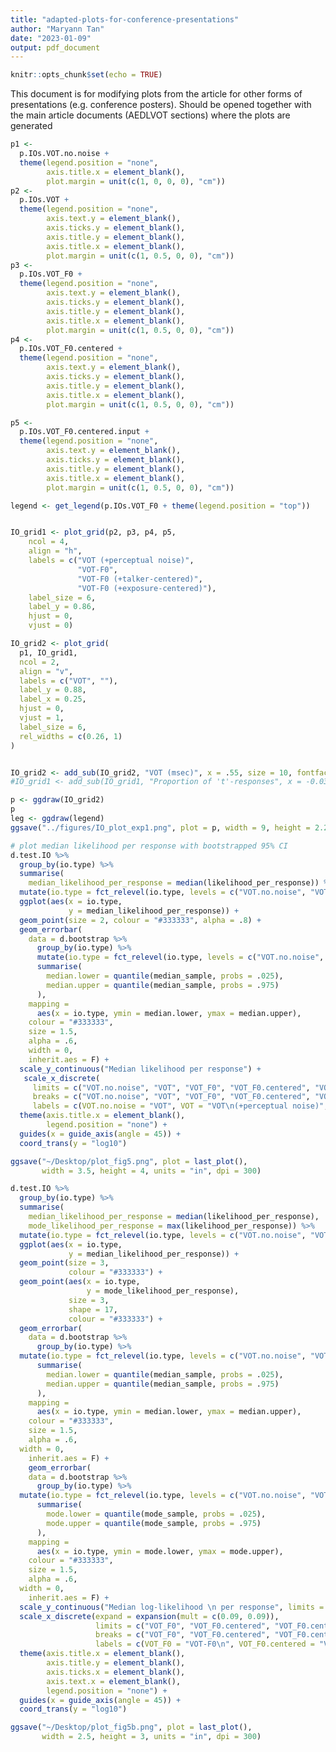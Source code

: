 ```yaml
---
title: "adapted-plots-for-conference-presentations"
author: "Maryann Tan"
date: "2023-01-09"
output: pdf_document
---
```


```r
knitr::opts_chunk$set(echo = TRUE)
```

This document is for modifying plots from the article for other forms of presentations (e.g. conference posters). Should be opened together with the main article documents (AEDLVOT sections) where the plots are generated

```r
p1 <-
  p.IOs.VOT.no.noise +
  theme(legend.position = "none",
        axis.title.x = element_blank(),
        plot.margin = unit(c(1, 0, 0, 0), "cm"))
p2 <-
  p.IOs.VOT +
  theme(legend.position = "none",
        axis.text.y = element_blank(),
        axis.ticks.y = element_blank(),
        axis.title.y = element_blank(),
        axis.title.x = element_blank(),
        plot.margin = unit(c(1, 0.5, 0, 0), "cm"))
p3 <-
  p.IOs.VOT_F0 +
  theme(legend.position = "none",
        axis.text.y = element_blank(),
        axis.ticks.y = element_blank(),
        axis.title.y = element_blank(),
        axis.title.x = element_blank(),
        plot.margin = unit(c(1, 0.5, 0, 0), "cm"))
p4 <-
  p.IOs.VOT_F0.centered +
  theme(legend.position = "none",
        axis.text.y = element_blank(),
        axis.ticks.y = element_blank(),
        axis.title.y = element_blank(),
        axis.title.x = element_blank(),
        plot.margin = unit(c(1, 0.5, 0, 0), "cm"))

p5 <-
  p.IOs.VOT_F0.centered.input +
  theme(legend.position = "none",
        axis.text.y = element_blank(),
        axis.ticks.y = element_blank(),
        axis.title.y = element_blank(),
        axis.title.x = element_blank(),
        plot.margin = unit(c(1, 0.5, 0, 0), "cm"))

legend <- get_legend(p.IOs.VOT_F0 + theme(legend.position = "top"))


IO_grid1 <- plot_grid(p2, p3, p4, p5,
    ncol = 4,
    align = "h",
    labels = c("VOT (+perceptual noise)", 
               "VOT-F0", 
               "VOT-F0 (+talker-centered)", 
               "VOT-F0 (+exposure-centered)"),
    label_size = 6,
    label_y = 0.86,
    hjust = 0,
    vjust = 0)

IO_grid2 <- plot_grid(
  p1, IO_grid1,
  ncol = 2,
  align = "v",
  labels = c("VOT", ""),
  label_y = 0.88,
  label_x = 0.25,
  hjust = 0,
  vjust = 1,
  label_size = 6,
  rel_widths = c(0.26, 1)
)


IO_grid2 <- add_sub(IO_grid2, "VOT (msec)", x = .55, size = 10, fontface = "bold", vjust = 0)
#IO_grid1 <- add_sub(IO_grid1, "Proportion of 't'-responses", x = -0.03, y = 0, size = 10, fontface = "bold", angle = 90)

p <- ggdraw(IO_grid2)
p
leg <- ggdraw(legend)
ggsave("../figures/IO_plot_exp1.png", plot = p, width = 9, height = 2.2, units = "in", dpi = 300)
```


```r
# plot median likelihood per response with bootstrapped 95% CI
d.test.IO %>% 
  group_by(io.type) %>% 
  summarise(
    median_likelihood_per_response = median(likelihood_per_response)) %>%
  mutate(io.type = fct_relevel(io.type, levels = c("VOT.no.noise", "VOT", "VOT_F0", "VOT_F0.centered",  "VOT_F0.centered.input"))) %>% 
  ggplot(aes(x = io.type, 
             y = median_likelihood_per_response)) +
  geom_point(size = 2, colour = "#333333", alpha = .8) +
  geom_errorbar(
    data = d.bootstrap %>% 
      group_by(io.type) %>% 
      mutate(io.type = fct_relevel(io.type, levels = c("VOT.no.noise", "VOT", "VOT_F0", "VOT_F0.centered",  "VOT_F0.centered.input"))) %>% 
      summarise(
        median.lower = quantile(median_sample, probs = .025),
        median.upper = quantile(median_sample, probs = .975)
      ),
    mapping = 
      aes(x = io.type, ymin = median.lower, ymax = median.upper),
    colour = "#333333",
    size = 1.5,
    alpha = .6,
    width = 0,
    inherit.aes = F) +
  scale_y_continuous("Median likelihood per response") +
   scale_x_discrete( 
     limits = c("VOT.no.noise", "VOT", "VOT_F0", "VOT_F0.centered", "VOT_F0.centered.input"),
     breaks = c("VOT.no.noise", "VOT", "VOT_F0", "VOT_F0.centered", "VOT_F0.centered.input"),
     labels = c(VOT.no.noise = "VOT", VOT = "VOT\n(+perceptual noise)", VOT_F0 = "VOT-F0\n", VOT_F0.centered = "VOT-F0\n (+talker centered)", VOT_F0.centered.input = "VOT-F0 \n (+exposure-centered)")) +
  theme(axis.title.x = element_blank(),
        legend.position = "none") +
  guides(x = guide_axis(angle = 45)) +
  coord_trans(y = "log10")

ggsave("~/Desktop/plot_fig5.png", plot = last_plot(), 
       width = 3.5, height = 4, units = "in", dpi = 300)
```



```r
d.test.IO %>% 
  group_by(io.type) %>% 
  summarise(
    median_likelihood_per_response = median(likelihood_per_response),
    mode_likelihood_per_response = max(likelihood_per_response)) %>%
  mutate(io.type = fct_relevel(io.type, levels = c("VOT.no.noise", "VOT", "VOT_F0", "VOT_F0.centered",  "VOT_F0.centered.input"))) %>%
  ggplot(aes(x = io.type, 
             y = median_likelihood_per_response)) +
  geom_point(size = 3,
             colour = "#333333") +
  geom_point(aes(x = io.type, 
                 y = mode_likelihood_per_response), 
             size = 3, 
             shape = 17,
             colour = "#333333") +
  geom_errorbar(
    data = d.bootstrap %>% 
      group_by(io.type) %>%
  mutate(io.type = fct_relevel(io.type, levels = c("VOT.no.noise", "VOT", "VOT_F0", "VOT_F0.centered",  "VOT_F0.centered.input"))) %>% 
      summarise(
        median.lower = quantile(median_sample, probs = .025),
        median.upper = quantile(median_sample, probs = .975)
      ),
    mapping = 
      aes(x = io.type, ymin = median.lower, ymax = median.upper),
    colour = "#333333",
    size = 1.5,
    alpha = .6,
  width = 0,
    inherit.aes = F) + 
    geom_errorbar(
    data = d.bootstrap %>% 
      group_by(io.type) %>%
  mutate(io.type = fct_relevel(io.type, levels = c("VOT.no.noise", "VOT", "VOT_F0", "VOT_F0.centered",  "VOT_F0.centered.input"))) %>% 
      summarise(
        mode.lower = quantile(mode_sample, probs = .025),
        mode.upper = quantile(mode_sample, probs = .975)
      ),
    mapping = 
      aes(x = io.type, ymin = mode.lower, ymax = mode.upper),
    colour = "#333333",
    size = 1.5,
    alpha = .6,
  width = 0,
    inherit.aes = F) +
  scale_y_continuous("Median log-likelihood \n per response", limits = c(.554, .67)) +
  scale_x_discrete(expand = expansion(mult = c(0.09, 0.09)), 
                   limits = c("VOT_F0", "VOT_F0.centered", "VOT_F0.centered.input"),
                   breaks = c("VOT_F0", "VOT_F0.centered", "VOT_F0.centered.input"),
                   labels = c(VOT_F0 = "VOT-F0\n", VOT_F0.centered = "VOT-F0\n (talker centered)", VOT_F0.centered.input = "VOT-F0 \n (exposure-centered)")) +
  theme(axis.title.x = element_blank(),
        axis.title.y = element_blank(),
        axis.ticks.x = element_blank(),
        axis.text.x = element_blank(),
        legend.position = "none") +
  guides(x = guide_axis(angle = 45)) +
  coord_trans(y = "log10") 

ggsave("~/Desktop/plot_fig5b.png", plot = last_plot(), 
       width = 2.5, height = 3, units = "in", dpi = 300)
```